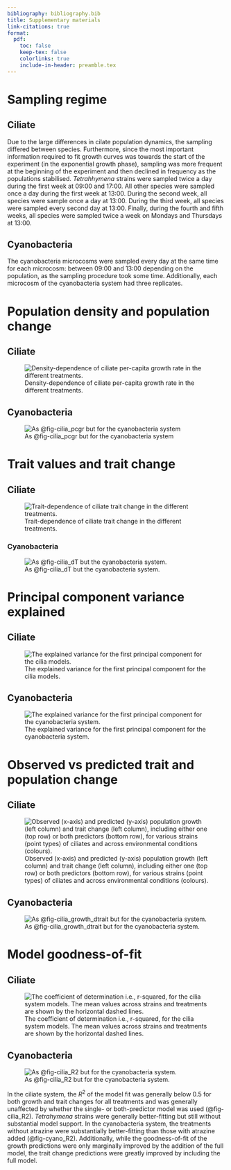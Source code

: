 ```yaml
---
bibliography: bibliography.bib
title: Supplementary materials
link-citations: true
format:
  pdf:
    toc: false
    keep-tex: false
    colorlinks: true
    include-in-header: preamble.tex
---
```


# Sampling regime {#sec:sampling_times}

## Ciliate

Due to the large differences in cilate population dynamics, the sampling differed between species. Furthermore, since the most important information required to fit growth curves was towards the start of the experiment (in the exponential growth phase), sampling was more frequent at the beginning of the experiment and then declined in frequency as the populations stabilised. *Tetrahhymena* strains were sampled twice a day during the first week at 09:00 and 17:00. All other species were sampled once a day during the first week at 13:00. During the second week, all species were sample once a day at 13:00. During the third week, all species were sampled every second day at 13:00. Finally, during the fourth and fifth weeks, all species were sampled twice a week on Mondays and Thursdays at 13:00.

## Cyanobacteria

The cyanobacteria microcosms were sampled every day at the same time for each microcosm: between 09:00 and 13:00 depending on the population, as the sampling procedure took some time. Additionally, each microcosm of the cyanobacteria system had three replicates.

# Population density and population change

## Ciliate

![Density-dependence of ciliate per-capita growth rate in the different treatments.]("figures/cilia/cilia_pcgr.pdf"){#fig-cilia_pcgr}

## Cyanobacteria

![As @fig-cilia_pcgr but for the cyanobacteria system]("figures/cyano/cyano_pcgr.pdf"){#fig-cyano_pcgr}

# Trait values and trait change

## Ciliate

![Trait-dependence of ciliate trait change in the different treatments.]("figures/cilia/cilia_dT.pdf"){#fig-cilia_dT}

### Cyanobacteria

![As @fig-cilia_dT but the cyanobacteria system.]("figures/cyano/cyano_dT.pdf"){#fig-cyano_dT}

# Principal component variance explained

## Ciliate

![The explained variance for the first principal component for the cilia models.]("figures/cilia/cilia_PC_var_explained.pdf"){#fig-cilia_PC_var_explained}

## Cyanobacteria

![The explained variance for the first principal component for the cyanobacteria system.]("figures/cyano/cyano_PC_var_explained.pdf"){#fig-cyano_PC_var_explained}

# Observed vs predicted trait and population change

## Ciliate

![Observed (x-axis) and predicted (y-axis) population growth (left column) and trait change (left column), including either one (top row) or both predictors (bottom row), for various strains (point types) of ciliates and across environmental conditions (colours).]("figures/cilia/cilia_growth_dtrait.pdf"){#fig-cilia_growth_dtrait}

## Cyanobacteria

![As @fig-cilia_growth_dtrait but for the cyanobacteria system.]("figures/cyano/cyano_growth_dtrait.pdf"){#fig-cyano_growth_dtrait}

# Model goodness-of-fit

## Ciliate

![The coefficient of determination i.e., r-squared, for the cilia system models. The mean values across strains and treatments are shown by the horizontal dashed lines.]("figures/cilia/cilia_R2.pdf"){#fig-cilia_R2}

## Cyanobacteria

![As @fig-cilia_R2 but for the cyanobacteria system.]("figures/cyano/cyano_R2.pdf"){#fig-cyano_R2}

In the ciliate system, the $R^2$ of the model fit was generally below 0.5 for both growth and trait changes for all treatments and was generally unaffected by whether the single- or both-predictor model was used (@fig-cilia_R2). *Tetrahymena* strains were generally better-fitting but still without substantial model support. In the cyanobacteria system, the treatments without atrazine were substantially better-fitting than those with atrazine added (@fig-cyano_R2). Additionally, while the goodness-of-fit of the growth predictions were only marginally improved by the addition of the full model, the trait change predictions were greatly improved by including the full model.
